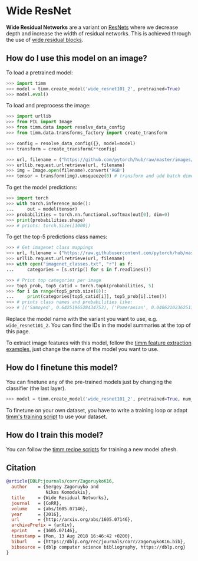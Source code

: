 # Wide ResNet

**Wide Residual Networks** are a variant on [ResNets](https://paperswithcode.com/method/resnet) where we decrease depth and increase the width of residual networks. This is achieved through the use of [wide residual blocks](https://paperswithcode.com/method/wide-residual-block).

## How do I use this model on an image?

To load a pretrained model:

```py
>>> import timm
>>> model = timm.create_model('wide_resnet101_2', pretrained=True)
>>> model.eval()
```

To load and preprocess the image:

```py 
>>> import urllib
>>> from PIL import Image
>>> from timm.data import resolve_data_config
>>> from timm.data.transforms_factory import create_transform

>>> config = resolve_data_config({}, model=model)
>>> transform = create_transform(**config)

>>> url, filename = ("https://github.com/pytorch/hub/raw/master/images/dog.jpg", "dog.jpg")
>>> urllib.request.urlretrieve(url, filename)
>>> img = Image.open(filename).convert('RGB')
>>> tensor = transform(img).unsqueeze(0) # transform and add batch dimension
```

To get the model predictions:

```py
>>> import torch
>>> with torch.inference_mode():
...     out = model(tensor)
>>> probabilities = torch.nn.functional.softmax(out[0], dim=0)
>>> print(probabilities.shape)
>>> # prints: torch.Size([1000])
```

To get the top-5 predictions class names:

```py
>>> # Get imagenet class mappings
>>> url, filename = ("https://raw.githubusercontent.com/pytorch/hub/master/imagenet_classes.txt", "imagenet_classes.txt")
>>> urllib.request.urlretrieve(url, filename) 
>>> with open("imagenet_classes.txt", "r") as f:
...     categories = [s.strip() for s in f.readlines()]

>>> # Print top categories per image
>>> top5_prob, top5_catid = torch.topk(probabilities, 5)
>>> for i in range(top5_prob.size(0)):
...     print(categories[top5_catid[i]], top5_prob[i].item())
>>> # prints class names and probabilities like:
>>> # [('Samoyed', 0.6425196528434753), ('Pomeranian', 0.04062102362513542), ('keeshond', 0.03186424449086189), ('white wolf', 0.01739676296710968), ('Eskimo dog', 0.011717947199940681)]
```

Replace the model name with the variant you want to use, e.g. `wide_resnet101_2`. You can find the IDs in the model summaries at the top of this page.

To extract image features with this model, follow the [timm feature extraction examples](../feature_extraction), just change the name of the model you want to use.

## How do I finetune this model?

You can finetune any of the pre-trained models just by changing the classifier (the last layer).

```py
>>> model = timm.create_model('wide_resnet101_2', pretrained=True, num_classes=NUM_FINETUNE_CLASSES)
```
To finetune on your own dataset, you have to write a training loop or adapt [timm's training
script](https://github.com/rwightman/pytorch-image-models/blob/master/train.py) to use your dataset.

## How do I train this model?

You can follow the [timm recipe scripts](../training_script) for training a new model afresh.

## Citation

```BibTeX
@article{DBLP:journals/corr/ZagoruykoK16,
  author    = {Sergey Zagoruyko and
               Nikos Komodakis},
  title     = {Wide Residual Networks},
  journal   = {CoRR},
  volume    = {abs/1605.07146},
  year      = {2016},
  url       = {http://arxiv.org/abs/1605.07146},
  archivePrefix = {arXiv},
  eprint    = {1605.07146},
  timestamp = {Mon, 13 Aug 2018 16:46:42 +0200},
  biburl    = {https://dblp.org/rec/journals/corr/ZagoruykoK16.bib},
  bibsource = {dblp computer science bibliography, https://dblp.org}
}
```

<!--
Type: model-index
Collections:
- Name: Wide ResNet
  Paper:
    Title: Wide Residual Networks
    URL: https://paperswithcode.com/paper/wide-residual-networks
Models:
- Name: wide_resnet101_2
  In Collection: Wide ResNet
  Metadata:
    FLOPs: 29304929280
    Parameters: 126890000
    File Size: 254695146
    Architecture:
    - 1x1 Convolution
    - Batch Normalization
    - Convolution
    - Global Average Pooling
    - Max Pooling
    - ReLU
    - Residual Connection
    - Softmax
    - Wide Residual Block
    Tasks:
    - Image Classification
    Training Data:
    - ImageNet
    ID: wide_resnet101_2
    Crop Pct: '0.875'
    Image Size: '224'
    Interpolation: bilinear
  Code: https://github.com/rwightman/pytorch-image-models/blob/5f9aff395c224492e9e44248b15f44b5cc095d9c/timm/models/resnet.py#L802
  Weights: https://download.pytorch.org/models/wide_resnet101_2-32ee1156.pth
  Results:
  - Task: Image Classification
    Dataset: ImageNet
    Metrics:
      Top 1 Accuracy: 78.85%
      Top 5 Accuracy: 94.28%
- Name: wide_resnet50_2
  In Collection: Wide ResNet
  Metadata:
    FLOPs: 14688058368
    Parameters: 68880000
    File Size: 275853271
    Architecture:
    - 1x1 Convolution
    - Batch Normalization
    - Convolution
    - Global Average Pooling
    - Max Pooling
    - ReLU
    - Residual Connection
    - Softmax
    - Wide Residual Block
    Tasks:
    - Image Classification
    Training Data:
    - ImageNet
    ID: wide_resnet50_2
    Crop Pct: '0.875'
    Image Size: '224'
    Interpolation: bicubic
  Code: https://github.com/rwightman/pytorch-image-models/blob/5f9aff395c224492e9e44248b15f44b5cc095d9c/timm/models/resnet.py#L790
  Weights: https://github.com/rwightman/pytorch-image-models/releases/download/v0.1-weights/wide_resnet50_racm-8234f177.pth
  Results:
  - Task: Image Classification
    Dataset: ImageNet
    Metrics:
      Top 1 Accuracy: 81.45%
      Top 5 Accuracy: 95.52%
-->